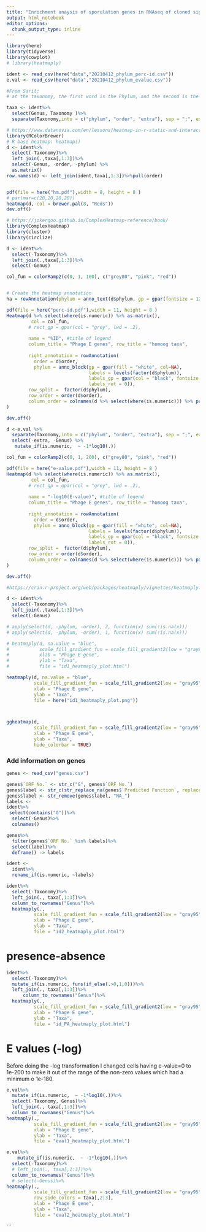 ```yaml
---
title: "Enrichment anaysis of sporulation genes in RNAseq of cloned sigma factors"
output: html_notebook
editor_options: 
  chunk_output_type: inline
---
```


```r
library(here)
library(tidyverse)
library(cowplot)
# library(heatmaply)
```

```r


ident <- read_csv(here("data","20210412_phylum_perc-id.csv"))
e.val <- read_csv(here("data","20210412_phylum_evalue.csv"))

#From Sarit:
# at the taxonomy, the first word is the Phylum, and the second is the order

taxa <- ident%>%
  select(Genus, Taxonomy )%>%
  separate(Taxonomy,into = c("phylum", "order", "extra"), sep = ";", extra = "merge")


```
```r
# https://www.datanovia.com/en/lessons/heatmap-in-r-static-and-interactive-visualization/
library(RColorBrewer)
# R base heatmap: heatmap()  
d <- ident%>%
  select(-Taxonomy)%>%
  left_join(.,taxa[,1:3])%>%
  select(-Genus, -order, -phylum) %>% 
  as.matrix()  
row.names(d) <- left_join(ident,taxa[,1:3])%>%pull(order)


pdf(file = here("hm.pdf"),width = 8, height = 8 )
# par(mar=c(20,20,20,20))
heatmap(d, col = brewer.pal(8, "Reds"))
dev.off()
```

```r
# https://jokergoo.github.io/ComplexHeatmap-reference/book/
library(ComplexHeatmap)
library(cluster)
library(circlize)

d <- ident%>%
  select(-Taxonomy)%>%
  left_join(.,taxa[,1:3])%>%
  select(-Genus)

col_fun = colorRamp2(c(0, 1, 100), c("grey80", "pink", "red"))


# Create the heatmap annotation
ha = rowAnnotation(phylum = anno_text(d$phylum, gp = gpar(fontsize = 12)))
```


```r
pdf(file = here("perc-id.pdf"),width = 11, height = 8 )
Heatmap(d %>% select(where(is.numeric)) %>% as.matrix(),
         col = col_fun,
        # rect_gp = gpar(col = "grey", lwd = .2),
        
        name = "%ID", #title of legend
        column_title = "Phage E genes", row_title = "homoog taxa",
        
        right_annotation = rowAnnotation(
          order = d$order,
          phylum = anno_block(gp = gpar(fill = "white", col=NA),
                              labels = levels(factor(d$phylum)), 
                              labels_gp = gpar(col = "black", fontsize = 10),
                              labels_rot = 0)),
        row_split =  factor(d$phylum),
        row_order = order(d$order),
        column_order = colnames(d %>% select(where(is.numeric))) %>% parse_number() %>% order()
)

dev.off()
```
```r

d <-e.val %>% 
  separate(Taxonomy,into = c("phylum", "order", "extra"), sep = ";", extra = "merge") %>% 
  select(-extra, -Genus) %>% 
   mutate_if(is.numeric,  ~ -1*log10(.))

col_fun = colorRamp2(c(0, 1, 200), c("grey80", "pink", "red"))

pdf(file = here("e-value.pdf"),width = 11, height = 8 )
Heatmap(d %>% select(where(is.numeric)) %>% as.matrix(),
         col = col_fun,
        # rect_gp = gpar(col = "grey", lwd = .2),
        
        name = "-log10(E-value)", #title of legend
        column_title = "Phage E genes", row_title = "homoog taxa",
        
        right_annotation = rowAnnotation(
          order = d$order,
          phylum = anno_block(gp = gpar(fill = "white", col=NA),
                              labels = levels(factor(d$phylum)), 
                              labels_gp = gpar(col = "black", fontsize = 10),
                              labels_rot = 0)),
        row_split =  factor(d$phylum),
        row_order = order(d$order),
        column_order = colnames(d %>% select(where(is.numeric))) %>% parse_number() %>% order()
)

dev.off()
```
```r
#https://cran.r-project.org/web/packages/heatmaply/vignettes/heatmaply.html

d <- ident%>%
  select(-Taxonomy)%>%
  left_join(.,taxa[,1:3])%>%
  select(-Genus)

# apply(select(d, -phylum, -order), 2, function(x) sum(!is.na(x)))
# apply(select(d, -phylum, -order), 1, function(x) sum(!is.na(x)))

# heatmaply(d, na.value = "blue", 
#           scale_fill_gradient_fun = scale_fill_gradient2(low = "gray95", high = "red"),
#           xlab = "Phage E gene",
#           ylab = "Taxa",
#           file = "id1_heatmaply_plot.html")

heatmaply(d, na.value = "blue", 
          scale_fill_gradient_fun = scale_fill_gradient2(low = "gray95", high = "red"),
          xlab = "Phage E gene",
          ylab = "Taxa",
          file = here("id1_heatmaply_plot.png"))



ggheatmap(d,
          scale_fill_gradient_fun = scale_fill_gradient2(low = "gray95", high = "red"),
          xlab = "Phage E gene",
          ylab = "Taxa",
          hide_colorbar = TRUE)

```

### Add information on genes
```r
genes <- read_csv("genes.csv")

genes$`ORF No.` <- str_c("G", genes$`ORF No.`)
genes$label <- str_c(str_replace_na(genes$`Predicted Function`, replacement = "NA"),genes$`ORF No.`, sep = "_" )
genes$label <- str_remove(genes$label, "NA_")
labels <- 
ident%>%
 select(contains("G"))%>%
  select(-Genus)%>%
  colnames()

genes%>%
  filter(genes$`ORF No.` %in% labels)%>%
  select(label)%>%
  deframe() -> labels

ident <- 
  ident%>%
  rename_if(is.numeric, ~labels)

ident%>%
  select(-Taxonomy)%>%
  left_join(., taxa[,1:3])%>%
  column_to_rownames("Genus")%>%
  heatmaply(., 
          scale_fill_gradient_fun = scale_fill_gradient2(low = "gray95", high = "red"),
          xlab = "Phage E gene",
          ylab = "Taxa",
          file = "id2_heatmaply_plot.html")
```

# presence-absence
```r
ident%>%
  select(-Taxonomy)%>%
  mutate_if(is.numeric, funs(if_else(.>0,1,0)))%>%
  left_join(., taxa[,1:3])%>%
      column_to_rownames("Genus")%>%
  heatmaply(., 
          scale_fill_gradient_fun = scale_fill_gradient2(low = "gray95", high = "red"),
          xlab = "Phage E gene",
          ylab = "Taxa",
          file = "id_PA_heatmaply_plot.html")
```


# E values (-log)
Before doing the -log transformation I changed cells having e-value=0 to 1e-200 to make it out of the range of the non-zero values which had a minimum o 1e-180.

```r
e.val%>%
  mutate_if(is.numeric,  ~ -1*log10(.))%>%
  select(-Taxonomy, Genus)%>%
  left_join(., taxa[,1:3])%>%
  column_to_rownames("Genus")%>%
heatmaply(., 
          scale_fill_gradient_fun = scale_fill_gradient2(low = "gray95", high = "red"),
          xlab = "Phage E gene",
          ylab = "Taxa",
          file = "eval1_heatmaply_plot.html")
```

```r
e.val%>%
    mutate_if(is.numeric,  ~ -1*log10(.))%>%
  select(-Taxonomy)%>%
  # left_join(., taxa[,1:3])%>%
  column_to_rownames("Genus")%>%
  # select(-Genus)%>%
heatmaply(., 
          scale_fill_gradient_fun = scale_fill_gradient2(low = "gray95", high = "red"),
          row_side_colors = taxa[,2:3],
          xlab = "Phage E gene",
          ylab = "Taxa",
          file = "eval2_heatmaply_plot.html")
```
```



